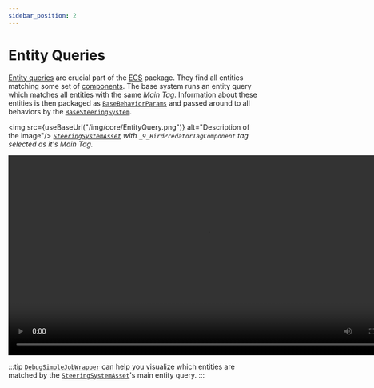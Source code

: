 ```yaml
---
sidebar_position: 2
---
```



# Entity Queries

[Entity queries](https://docs.unity3d.com/Packages/com.unity.entities@1.3/manual/systems-entityquery.html) are crucial part of the [ECS](https://docs.unity3d.com/Packages/com.unity.entities@1.3/manual/index.html) package. They find all entities matching some set of [components](https://docs.unity3d.com/Packages/com.unity.entities@1.3/manual/concepts-components.html). The base system runs an entity query which matches all entities with the same *Main Tag*. Information about these entities is then packaged as [`BaseBehaviorParams`](/docs/documentation-core/base-system/BaseBehaviorParams) and passed around to all behaviors by the [`BaseSteeringSystem`](/docs/documentation-core/base-system/BaseSteeringSystem).

<img src={useBaseUrl("/img/core/EntityQuery.png")} alt="Description of the image"/>
*[`SteeringSystemAsset`](/docs/documentation-core/base-system/SteeringSystemAsset) with `_9_BirdPredatorTagComponent` tag selected as it's Main Tag.*

<video controls width="800">
    <source src="/videos/SimpleDebugJob.mp4" type="video/mp4" />
    Your browser does not support the video tag.
</video>

:::tip
[`DebugSimpleJobWrapper`](/docs/documentation-defaults/behaviors/simple-behaviors/debug-simple) can help you visualize which entities are matched by the [`SteeringSystemAsset`](/docs/documentation-core/base-system/SteeringSystemAsset)'s main entity query.
:::